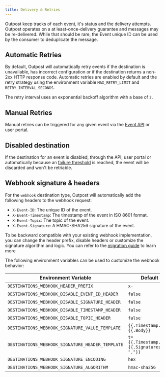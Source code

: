 ```yaml
---
title: Delivery & Retries
---
```


Outpost keep tracks of each event, it's status and the delivery attempts. Outpost operates on a at least-once-delivery guarantee and messages may be re-delivered. While that should be rare, the Event unique ID can be used by the consumer to deduplicate the message. 

## Automatic Retries

By default, Outpost will automatically retry events if the destination is unavailable, has incorrect configuration or if the destination returns a non-2xx HTTP response code. Automatic retries are enabled by default and the retry strategy using the environment variable `MAX_RETRY_LIMIT` and `RETRY_INTERVAL_SECONDS`.

The retry interval uses an exponential backoff algorithm with a base of `2`.

## Manual Retries

Manual retries can be triggered for any given event via the [Event API](/docs/api/events#retry-event-delivery) or user portal.

## Disabled destination

If the destination for an event is disabled, through the API, user portal or automatically because an [failure threshold](/docs/features/delivery-failure-alerts) is reached, the event will be discarded and won't be retriable.

## Webhook signature & headers

For the `webhook` destination type, Outpost will automatically add the following headers to the webhook request:

- `X-Event-ID`: The unique ID of the event.
- `X-Event-Timestamp`: The timestamp of the event in ISO 8601 format.
- `X-Event-Topic`: The topic of the event.
- `X-Event-Signature`: A HMAC-SHA256 signature of the event.


To be backward compatible with your existing webhook implementation, you can change the header prefix, disable headers or customize the signature algorithm and logic. You can refer to the [migration guide](/docs/guides/migrate-to-outpost#webhook-customization) to learn more

The following environment variables can be used to customize the webhook behavior:

| Environment Variable | Default Value | Required |
|---------------------|---------------|----------|
| `DESTINATIONS_WEBHOOK_HEADER_PREFIX` | `x-` | No |
| `DESTINATIONS_WEBHOOK_DISABLE_EVENT_ID_HEADER` | `false` | No |
| `DESTINATIONS_WEBHOOK_DISABLE_SIGNATURE_HEADER` | `false` | No |
| `DESTINATIONS_WEBHOOK_DISABLE_TIMESTAMP_HEADER` | `false` | No |
| `DESTINATIONS_WEBHOOK_DISABLE_TOPIC_HEADER` | `false` | No |
| `DESTINATIONS_WEBHOOK_SIGNATURE_VALUE_TEMPLATE` | `{{.Timestamp.Unix}}.{{.Body}}` | No |
| `DESTINATIONS_WEBHOOK_SIGNATURE_HEADER_TEMPLATE` | `t={{.Timestamp.Unix}},v0={{.Signatures \| join ","}}` | No |
| `DESTINATIONS_WEBHOOK_SIGNATURE_ENCODING` | `hex` | No |
| `DESTINATIONS_WEBHOOK_SIGNATURE_ALGORITHM` | `hmac-sha256` | No |

